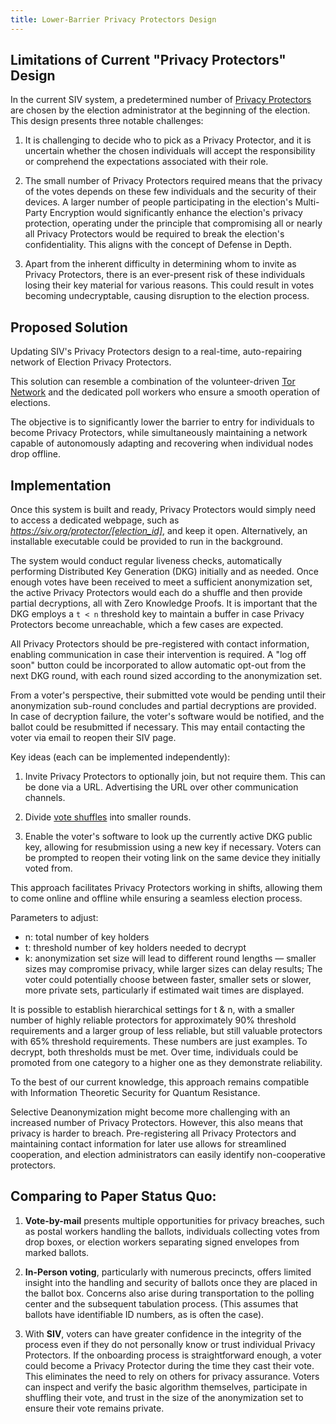 ```yaml
---
title: Lower-Barrier Privacy Protectors Design
---
```


## Limitations of Current "Privacy Protectors" Design

In the current SIV system, a predetermined number of [Privacy Protectors](/privacy/privacy-protectors) are chosen by the election administrator at the beginning of the election. This design presents three notable challenges:

1.  It is challenging to decide who to pick as a Privacy Protector, and it is uncertain whether the chosen individuals will accept the responsibility or comprehend the expectations associated with their role.

2.  The small number of Privacy Protectors required means that the privacy of the votes depends on these few individuals and the security of their devices. A larger number of people participating in the election's Multi-Party Encryption would significantly enhance the election's privacy protection, operating under the principle that compromising all or nearly all Privacy Protectors would be required to break the election's confidentiality. This aligns with the concept of Defense in Depth.

3.  Apart from the inherent difficulty in determining whom to invite as Privacy Protectors, there is an ever-present risk of these individuals losing their key material for various reasons. This could result in votes becoming undecryptable, causing disruption to the election process.

## Proposed Solution

Updating SIV's Privacy Protectors design to a real-time, auto-repairing network of Election Privacy Protectors.

This solution can resemble a combination of the volunteer-driven [Tor Network](<https://en.wikipedia.org/wiki/Tor_(network)>) and the dedicated poll workers who ensure a smooth operation of elections.

The objective is to significantly lower the barrier to entry for individuals to become Privacy Protectors, while simultaneously maintaining a network capable of autonomously adapting and recovering when individual nodes drop offline.

## Implementation

Once this system is built and ready, Privacy Protectors would simply need to access a dedicated webpage, such as _https://siv.org/protector/[election_id]_, and keep it open. Alternatively, an installable executable could be provided to run in the background.

The system would conduct regular liveness checks, automatically performing Distributed Key Generation (DKG) initially and as needed. Once enough votes have been received to meet a sufficient anonymization set, the active Privacy Protectors would each do a shuffle and then provide partial decryptions, all with Zero Knowledge Proofs. It is important that the DKG employs a `t < n` threshold key to maintain a buffer in case Privacy Protectors become unreachable, which a few cases are expected.

All Privacy Protectors should be pre-registered with contact information, enabling communication in case their intervention is required. A "log off soon" button could be incorporated to allow automatic opt-out from the next DKG round, with each round sized according to the anonymization set.

From a voter's perspective, their submitted vote would be pending until their anonymization sub-round concludes and partial decryptions are provided. In case of decryption failure, the voter's software would be notified, and the ballot could be resubmitted if necessary. This may entail contacting the voter via email to reopen their SIV page.

Key ideas (each can be implemented independently):

1.  Invite Privacy Protectors to optionally join, but not require them. This can be done via a URL. Advertising the URL over other communication channels.

2.  Divide [vote shuffles](/technical-specifications#step-4-votes-are-anonymized) into smaller rounds.

3.  Enable the voter's software to look up the currently active DKG public key, allowing for resubmission using a new key if necessary. Voters can be prompted to reopen their voting link on the same device they initially voted from.

This approach facilitates Privacy Protectors working in shifts, allowing them to come online and offline while ensuring a seamless election process.

Parameters to adjust:

- n: total number of key holders
- t: threshold number of key holders needed to decrypt
- k: anonymization set size will lead to different round lengths — smaller sizes may compromise privacy, while larger sizes can delay results; The voter could potentially choose between faster, smaller sets or slower, more private sets, particularly if estimated wait times are displayed.

It is possible to establish hierarchical settings for t & n, with a smaller number of highly reliable protectors for approximately 90% threshold requirements and a larger group of less reliable, but still valuable protectors with 65% threshold requirements. These numbers are just examples. To decrypt, both thresholds must be met. Over time, individuals could be promoted from one category to a higher one as they demonstrate reliability.

To the best of our current knowledge, this approach remains compatible with Information Theoretic Security for Quantum Resistance.

Selective Deanonymization might become more challenging with an increased number of Privacy Protectors. However, this also means that privacy is harder to breach. Pre-registering all Privacy Protectors and maintaining contact information for later use allows for streamlined cooperation, and election administrators can easily identify non-cooperative protectors.

## Comparing to Paper Status Quo:

1.  **Vote-by-mail** presents multiple opportunities for privacy breaches, such as postal workers handling the ballots, individuals collecting votes from drop boxes, or election workers separating signed envelopes from marked ballots.

2.  **In-Person voting**, particularly with numerous precincts, offers limited insight into the handling and security of ballots once they are placed in the ballot box. Concerns also arise during transportation to the polling center and the subsequent tabulation process. (This assumes that ballots have identifiable ID numbers, as is often the case).

3.  With **SIV**, voters can have greater confidence in the integrity of the process even if they do not personally know or trust individual Privacy Protectors. If the onboarding process is straightforward enough, a voter could become a Privacy Protector during the time they cast their vote. This eliminates the need to rely on others for privacy assurance. Voters can inspect and verify the basic algorithm themselves, participate in shuffling their vote, and trust in the size of the anonymization set to ensure their vote remains private.
